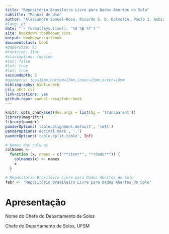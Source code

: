 ```yaml
--- 
title: "Repositório Brasileiro Livre para Dados Abertos do Solo"
subtitle: "Manual de Uso"
author: "Alessandro Samuel-Rosa, Ricardo S. D. Dalmolin, Paulo I. Gubiani, Diego J. Gris, Nicolas A. Rosin"
#lang: pt
date: "`r format(Sys.time(), '%d %B %Y')`"
site: bookdown::bookdown_site
output: bookdown::gitbook
documentclass: book
#papersize: a5
#fontsize: 11pt
#classoption: twoside
#toc: false
#lof: true
#lot: true
secnumdepth: 3
#geometry: top=13mm,bottom=13mm,inner=13mm,outer=10mm
bibliography: biblio.bib
csl: abnt.csl
link-citations: yes
github-repo: samuel-rosa/febr-book
---
```


```r
knitr::opts_chunk$set(dev.args = list(bg = 'transparent'))
library(magrittr)
library(pander)
panderOptions('table.alignment.default', 'left')
panderOptions('decimal.mark', ',')
panderOptions('table.split.table', Inf)

# Nomes das colunas
colNames <-
  function (x, names = c("**item**", "**dado**")) {
    colnames(x) <- names
    x
  }

# Repositório Brasileiro Livre para Dados Abertos do Solo
febr <- 'Repositório Brasileiro Livre para Dados Abertos do Solo'
```

# Apresentação {-}

\lipsum[1-2]

\lipsum[1-2]

Nome do Chefe do Departamento de Solos

Chefe do Departamento de Solos, UFSM
